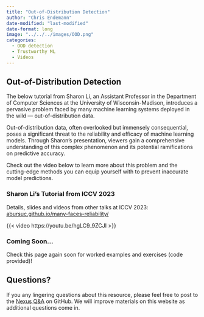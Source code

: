 ```yaml
---
title: "Out-of-Distribution Detection"
author: "Chris Endemann"
date-modified: "last-modified"
date-format: long
image: "../../../images/OOD.png"
categories:
  - OOD detection
  - Trustworthy ML
  - Videos
---
```

## Out-of-Distribution Detection
The below tutorial from Sharon Li, an Assistant Professor in the Department of Computer Sciences at the University of Wisconsin-Madison, introduces a pervasive problem faced by many machine learning systems deployed in the wild — out-of-distribution data.

Out-of-distribution data, often overlooked but immensely consequential, poses a significant threat to the reliability and efficacy of machine learning models. Through Sharon's presentation, viewers gain a comprehensive understanding of this complex phenomenon and its potential ramifications on predictive accuracy.

Check out the video below to learn more about this problem and the cutting-edge methods you can equip yourself with to prevent inaccurate model predictions. 

### Sharon Li's Tutorial from ICCV 2023
Details, slides and videos from other talks at ICCV 2023: [abursuc.github.io/many-faces-reliability/](https://abursuc.github.io/many-faces-reliability/)

{{< video https://youtu.be/hgLC9_9ZCJI >}}

### Coming Soon...
Check this page again soon for worked examples and exercises (code provided)! 

## Questions?
If you any lingering questions about this resource, please feel free to post to the [Nexus Q&A](https://github.com/UW-Madison-DataScience/ML-X-Nexus/discussions/categories/q-a) on GitHub. We will improve materials on this website as additional questions come in.
